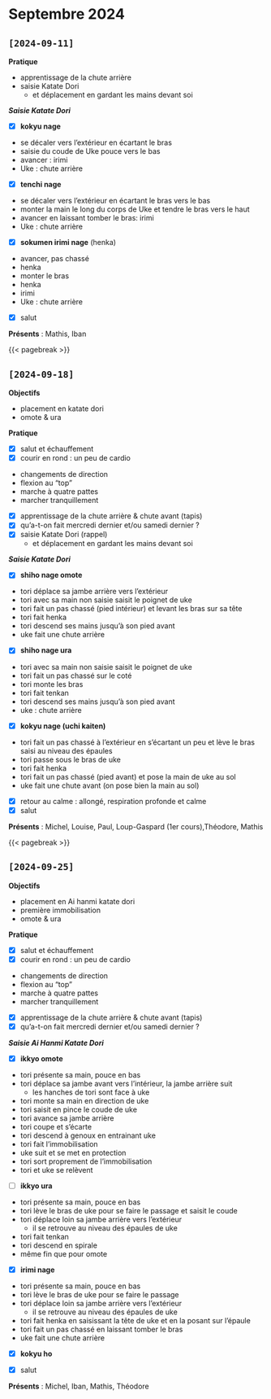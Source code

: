 # Septembre 2024 {.unnumbered}

## `[2024-09-11]`

**Pratique**

- apprentissage de la chute arrière
- saisie Katate Dori
  - et déplacement en gardant les mains devant soi

_**Saisie Katate Dori**_

- [x] **kokyu nage**

::: {.callout-tip title="consignes" collapse="true"}
- se décaler vers l'extérieur en écartant le bras
- saisie du coude de Uke pouce vers le bas
- avancer : irimi
- Uke : chute arrière
:::

- [x] **tenchi nage**

::: {.callout-tip title="consignes" collapse="true"}
- se décaler vers l'extérieur en écartant le bras vers le bas
- monter la main le long du corps de Uke et tendre le bras vers le haut
- avancer en laissant tomber le bras: irimi
- Uke : chute arrière
:::

- [x] **sokumen irimi nage** (henka)

::: {.callout-tip title="consignes" collapse="true"}
- avancer, pas chassé
- henka
- monter le bras
- henka
- irimi
- Uke : chute arrière 
:::

- [x] salut

**Présents** : Mathis, Iban

{{< pagebreak >}}

## `[2024-09-18]`

**Objectifs**

- placement en katate dori
- omote & ura

**Pratique**

- [x] salut et échauffement
- [x] courir en rond : un peu de cardio

::: {.callout-tip title="cardio" collapse="true"}
- changements de direction
- flexion au "top"
- marche à quatre pattes
- marcher tranquillement
:::

- [x] apprentissage de la chute arrière & chute avant (tapis)
- [x] qu'a-t-on fait mercredi dernier et/ou samedi dernier ?
- [x] saisie Katate Dori (rappel)
  - et déplacement en gardant les mains devant soi

_**Saisie Katate Dori**_

- [x] **shiho nage omote**

::: {.callout-tip title="consignes" collapse="true"}
- tori déplace sa jambe arrière vers l'extérieur
- tori avec sa main non saisie saisit le poignet de uke
- tori fait un pas chassé (pied intérieur) et levant les bras sur sa tête
- tori fait henka
- tori descend ses mains jusqu'à son pied avant
- uke fait une chute arrière
:::

- [x] **shiho nage ura**
  
::: {.callout-tip title="consignes" collapse="true"}
- tori avec sa main non saisie saisit le poignet de uke 
- tori fait un pas chassé sur le coté 
- tori monte les bras
- tori fait tenkan
- tori descend ses mains jusqu'à son pied avant
- uke : chute arrière 
:::
  
- [x] **kokyu nage (uchi kaiten)**
  
::: {.callout-tip title="consignes" collapse="true"}
- tori fait un pas chassé à l'extérieur en s'écartant un peu et lève le bras saisi au niveau des épaules
- tori passe sous le bras de uke
- tori fait henka
- tori fait un pas chassé (pied avant) et pose la main de uke au sol
- uke fait une chute avant (on pose bien la main au sol)
:::
  
- [x] retour au calme : allongé, respiration profonde et calme
- [x] salut

**Présents** : Michel, Louise, Paul, Loup-Gaspard (1er cours),Théodore, Mathis

{{< pagebreak >}}

## `[2024-09-25]`

**Objectifs**

- placement en Ai hanmi katate dori
- première immobilisation
- omote & ura

**Pratique**

- [x] salut et échauffement
- [x] courir en rond : un peu de cardio

::: {.callout-tip title="cardio" collapse="true"}
- changements de direction
- flexion au "top"
- marche à quatre pattes
- marcher tranquillement
:::

- [x] apprentissage de la chute arrière & chute avant (tapis)
- [x] qu'a-t-on fait mercredi dernier et/ou samedi dernier ?

_**Saisie Ai Hanmi Katate Dori**_

- [x] **ikkyo omote**

::: {.callout-tip title="consignes" collapse="true"}
- tori présente sa main, pouce en bas
- tori déplace sa jambe avant vers l'intérieur, la jambe arrière suit
  - les hanches de tori sont face à uke
- tori monte sa main en direction de uke
- tori saisit en pince le coude de uke
- tori avance sa jambe arrière 
- tori coupe et s'écarte 
- tori descend à genoux en entrainant uke
- tori fait l'immobilisation
- uke suit et se met en protection
- tori sort proprement de l'immobilisation
- tori et uke se relèvent
:::

- [ ] **ikkyo ura**

::: {.callout-tip title="consignes" collapse="true"}
- tori présente sa main, pouce en bas
- tori lève le bras de uke pour se faire le passage et saisit le coude
- tori déplace loin sa jambe arrière vers l'extérieur
  - il se retrouve au niveau des épaules de uke
- tori fait tenkan
- tori descend en spirale 
- même fin que pour omote
:::


- [x] **irimi nage**

::: {.callout-tip title="consignes" collapse="true"}
- tori présente sa main, pouce en bas
- tori lève le bras de uke pour se faire le passage
- tori déplace loin sa jambe arrière vers l'extérieur
  - il se retrouve au niveau des épaules de uke
- tori fait henka en saisissant la tête de uke et en la posant sur l'épaule
- tori fait un pas chassé en laissant tomber le bras
- uke fait une chute arrière
:::

- [x] **kokyu ho**

- [x] salut

**Présents** : Michel, Iban, Mathis, Théodore
